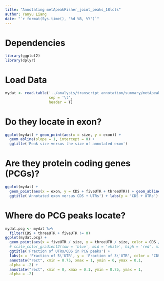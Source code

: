 ```yaml
---
title: "Annotating metApeakFisher_joint_peaks_18lcls"
author: Yanyu Liang
date: "`r format(Sys.time(), '%d %B, %Y')`"
---
```


# Dependencies

```r
library(ggplot2)
library(dplyr)
```

# Load Data

```r
mydat <- read.table('../analysis/transcript_annotation/summary/metApeakFisher_joint_peaks_18lcls.tab.gz',
                    sep = '\t',
                    header = T)
```

# Do they locate in exon?

```r
ggplot(mydat) + geom_point(aes(x = size, y = exon)) +
  geom_abline(slope = 1, intercept = 0) +
  ggtitle('Peak size versus the size of annotated exon')
```

# Are they protein coding genes (PCGs)?

```r
ggplot(mydat) +
  geom_point(aes(x = exon, y = CDS + fiveUTR + threeUTR)) + geom_abline(slope = 1, intercept = 0) +
  ggtitle('Annotated exon versus CDS + UTRs') + labs(y = 'CDS + UTRs')
```

# Where do PCG peaks locate?

```r
mydat.pcg <- mydat %>%
  filter(CDS + threeUTR + fiveUTR != 0)
ggplot(mydat.pcg) +
  geom_point(aes(x = fiveUTR / size, y = threeUTR / size, color = CDS / size > 0.75)) +
  # scale_color_gradient2(low = 'blue', mid = 'white', high = 'red', midpoint = 0.75,  limits=c(0, 1)) +
  ggtitle('Fraction of UTRs/CDS in PCG peaks') +
  labs(x = 'Fraction of 5\'UTR', y = 'Fraction of 3\'UTR', color = 'CDS % > 0.75') +
  annotate("rect", xmin = 0.75, xmax = 1, ymin = 0, ymax = 0.1,
  alpha = .2) +
  annotate("rect", xmin = 0, xmax = 0.1, ymin = 0.75, ymax = 1,
  alpha = .2)
```
